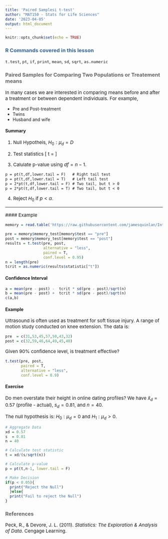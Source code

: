 ```yaml
---
title: 'Paired Samplesi t-test'
author: "MAT150 - Stats for Life Sciences"
date: '2023-04-05'
output: html_document
---
```


<style>
    #header1 {
        color: #336699;
    }
    #normal {color: black;}
    p{font-size:15px;}
    h1{font-weight: bold;}
    h2{color: #336699;}
    h3{color: #666666;}
    ul{font-size:14px;}
    ol{font-size:15px;}
</style>


 


```r
knitr::opts_chunk$set(echo = TRUE)
```


### R Commands covered in this lesson {#header1}

`t.test`, `pt`, `if`, `print`, `mean`, `sd`, `sqrt`, `as.numeric`

### Paired Samples for Comparing Two Populations or Treatement means
In many cases we are interested in comparing means before and after a treatment or between dependent individuals.  For example, 

* Pre and Post-treatment
* Twins
* Husband and wife


#### Summary

1. Null Hypotheis,  $H_0: \mu_d = D$

2. Test statistics
\[
t = \frac{\bar{x}_d - D}{s / \sqrt{n}}
\]


3. Calulate p-value using $df = n-1$.  

```md
p = pt(t,df,lower.tail = F)   # Right tail test
p = pt(t,df,lower.tail = T)   # Left tail test
p = 2*pt(t,df,lower.tail = F) # Two tail, but t > 0
p = 2*pt(t,df,lower.tail = T) # Two tail, but t < 0
```

4. Reject $H_0$ if $p < \alpha$.  

---


 #### Example
 
```r
memory = read.table('https://raw.githubusercontent.com/jamesquinlan/Intro-Stats-MAT150/main/data/examples/ex11_06.txt', header = T)
```


```r
pre = memory$memory_test[memory$test == "pre"]
post = memory$memory_test[memory$test == "post"]
results = t.test(pre, post, 
                 alternative = "less", 
                 paired = T, 
                 conf.level = 0.95)
n = length(pre)
tcrit = as.numeric(results$statistic["t"])
```

#### Confidence Interval

```r
a = mean(pre - post) -  tcrit * sd(pre - post)/sqrt(n)
b = mean(pre - post) +  tcrit * sd(pre - post)/sqrt(n)
c(a,b)
```


#### Example

Ultrasound is often used as treatment for soft tissue injury.  A range of motion study conducted on knee extension.  The data is: 

```r
pre  = c(31,53,45,57,50,43,32)
post = c(32,59,46,64,49,45,40)
```

Given 90% confidence level, is treatment effective?

```r
t.test(pre, post, 
       paired = T, 
       alternative = "less", 
       conf.level = 0.9)
```


#### Exercise

Do men overstate their height in online dating profiles?  We have
$\bar{x}_d = 0.57$ (profile - actual), $s_d = 0.81$, and $n = 40$.  

The null hypothesis is: $H_0: \mu_d = 0$ and $H_1: \mu_d > 0$.  

```r
# Aggregate Data
xd = 0.57
s  = 0.81
n = 40

# Calculate test statistic
t = xd/(s/sqrt(n))

# Calculate p-value
p = pt(t,n-1, lower.tail = F)

# Make Decision
if(p < 0.05){
  print("Reject the Null")
  }else{
  print("Fail to reject the Null")
}
```


### References

Peck, R., & Devore, J. L. (2011). *Statistics: The Exploration & Analysis of Data*. Cengage Learning.
